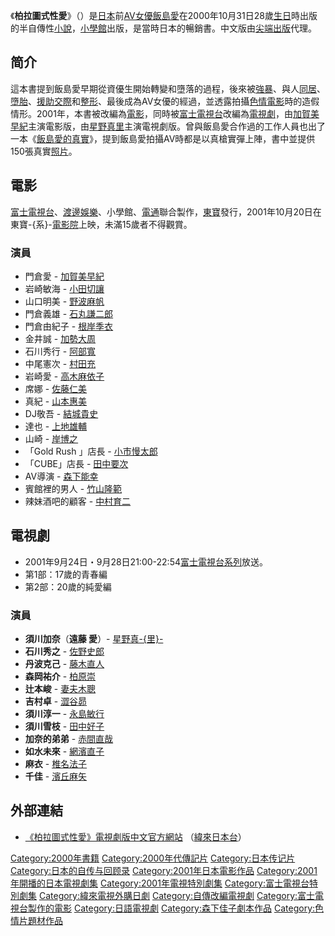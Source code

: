 {{Distinguish|柏拉圖式戀愛}}
{{Infobox Book 
|name = 柏拉圖式性愛
|chinese_name = 柏拉圖式性愛
|image = <!-- [[File:圖片|200px]] -->
|image_caption = <!-- 圖片說明 -->
|author = [[饭岛爱|饭岛爱]]
|title_orig =プラトニック・セックス
|translator = {{flagicon|TWN}} 洪慶鐘，張佩偉
|country = {{JPN}}
|language =日本语
|genre = [[非小说文学|非小说文学]]
|publisher ={{flagicon|JPN}} [[小学馆|小学馆]]<br/>{{flagicon|TWN}} [[尖端出版|尖端出版]]
|release_date =  {{flagicon|JPN}} 2000年10月31日<br/>{{flagicon|TWN}} 2000年12月12日
|pages = {{flagicon|JPN}} 333页<br/>{{flagicon|TWN}} 288頁
|format = 平裝
|media_type = 纸质书
|isbn ={{flagicon|JPN}} ISBN 9784093792073<br/>{{flagicon|TWN}} ISBN 9789571023175
}}
《'''柏拉圖式性愛'''》（{{lang-ja|'''プラトニック・セックス'''}}）是[[日本|日本]]前[[AV女優|AV女優]][[飯島愛|飯島愛]]在2000年10月31日28歲[[生日|生日]]時出版的半自傳性[[小說|小說]]，[[小學館|小學館]]出版，是當時日本的暢銷書。中文版由[[尖端出版|尖端出版]]代理。

== 简介 ==
這本書提到飯島愛早期從資優生開始轉變和墮落的過程，後來被[[強姦|強暴]]、與人[[同居|同居]]、[[墮胎|墮胎]]、[[援助交際|援助交際]]和[[整形|整形]]、最後成為AV女優的經過，並透露拍攝[[色情電影|色情電影]]時的造假情形。2001年，本書被改編為[[電影|電影]]，同時被[[富士電視台|富士電視台]]改編為[[電視劇|電視劇]]，由[[加賀美早紀|加賀美早紀]]主演電影版，由[[星野真里|星野真里]]主演電視劇版。曾與飯島愛合作過的工作人員也出了一本《[[飯島愛的真實|飯島愛的真實]]》，提到飯島愛拍攝AV時都是以真槍實彈上陣，書中並提供150張真實[[照片|照片]]。

== 電影 ==
{{Infobox Film
| name               = 柏拉圖式性愛
| original_name      = プラトニック・セックス
| director           = 松浦雅子
| based on           = 饭岛爱
| producer           = [[亀山千广|亀山千广]]<br/>[[渡辺ミキ|渡边美树]]<br/>佐倉宽二郎<br/>[[瀧山麻土香|瀧山麻土香]]
| writer             = [[森下佳子|森下佳子]]
| starring           = [[加賀美早紀|加賀美早紀]]<br/>[[小田切让|小田切让]]
| music              = [[佐橋俊彦|佐橋俊彦]]
| maintheme          =[[SPITZ|SPITZ]]《[[夢追い虫|追夢虫]]》
| distributor        = [[東宝|東宝]]
| released           = {{flagicon|JPN}} 2001年10月20日
| runtime            = 104分
| country            = {{JPN}}
| language           = 日本语
}}
[[富士電視台|富士電視台]]、[[渡邊娛樂|渡邊娛樂]]、小學館、[[電通|電通]]聯合製作，[[東寶|東寶]]發行，2001年10月20日在東寶-{系}-[[電影院|電影院]]上映，未滿15歲者不得觀賞。

=== 演員 ===
* 門倉愛 - [[加賀美早紀|加賀美早紀]]
* 岩崎敏海 - [[小田切讓|小田切讓]]
* 山口明美 - [[野波麻帆|野波麻帆]]
* 門倉義雄 - [[石丸謙二郎|石丸謙二郎]]
* 門倉由紀子 - [[根岸季衣|根岸季衣]]
* 金井誠 - [[加勢大周|加勢大周]]
* 石川秀行 - [[阿部寬|阿部寬]]
* 中尾憲次 - [[村田充|村田充]]
* 岩崎愛 - [[高木麻依子|高木麻依子]]
* 席娜 - [[佐藤仁美|佐藤仁美]]
* 真紀 - [[山本惠美|山本惠美]]
* DJ敬吾 - [[結城貴史|結城貴史]]
* 達也 - [[上地雄輔|上地雄輔]]
* 山崎 - [[岸博之|岸博之]]
*「Gold Rush 」店長 - [[小市慢太郎|小市慢太郎]]
*「CUBE」店長 - [[田中要次|田中要次]]
* AV導演 - [[森下能幸|森下能幸]]
* 賓館裡的男人 - [[竹山隆範|竹山隆範]]
* 辣妹酒吧的顧客 - [[中村育二|中村育二]]

== 電視劇 ==
{{电视节目信息框
  | 名称 = 柏拉图式性爱
  | 原名 = {{lang|ja|プラトニック・セックス -
娘の叫び! 親の涙…そして親子の闘いが始まる-}}
  | 类型 =日本电视剧
  | 原创 = 饭岛爱
  | 编剧 =[[龙居由佳里|龙居由佳里]]
  | 国家 ={{JPN}}
  | 制作公司   =[[富士电视台|富士电视台]]
}}
*2001年9月24日・9月28日21:00-22:54[[富士電視台系列|富士電視台系列]]放送。
*第1部：17歲的青春編
*第2部：20歲的純愛編

=== 演員 ===
* '''須川加奈'''（'''遠藤 愛'''）- [[星野真里|星野真-{里}-]]
* '''石川秀之''' - [[佐野史郎|佐野史郎]]
* '''丹波克己''' - [[藤木直人|藤木直人]]
* '''森岡祐介''' - [[柏原崇|柏原崇]]
* '''辻本峻''' - [[妻夫木聰|妻夫木聰]]
* '''吉村卓''' - [[澀谷昴|澀谷昴]]
* '''須川淳一''' - [[永島敏行|永島敏行]]
* '''須川雪枝''' - [[田中好子|田中好子]]
* '''加奈的弟弟''' - [[赤間直哉|赤間直哉]]
* '''如水未來''' - [[網濱直子|網濱直子]]
* '''麻衣''' - [[椎名法子|椎名法子]]
* '''千佳''' - [[濱丘麻矢|濱丘麻矢]]

== 外部連結 ==
{{wikiquote}}
*[http://japan.videoland.com.tw/channel/platonic_sex/ 《柏拉圖式性愛》電視劇版中文官方網站] {{Wayback|url=http://japan.videoland.com.tw/channel/platonic_sex/ |date=20210322133155 }}（[[緯來日本台|緯來日本台]]）

{{DEFAULTSORT:Platonic Sex}}
[[Category:2000年書籍|Category:2000年書籍]]
[[Category:2000年代傳記片|Category:2000年代傳記片]]
[[Category:日本传记片|Category:日本传记片]]
[[Category:日本的自传与回顾录|Category:日本的自传与回顾录]]
[[Category:2001年日本電影作品|Category:2001年日本電影作品]]
[[Category:2001年開播的日本電視劇集|Category:2001年開播的日本電視劇集]]
[[Category:2001年電視特別劇集|Category:2001年電視特別劇集]]
[[Category:富士電視台特別劇集|Category:富士電視台特別劇集]]
[[Category:緯來電視外購日劇|Category:緯來電視外購日劇]]
[[Category:自傳改編電視劇|Category:自傳改編電視劇]]
[[Category:富士電視台製作的電影|Category:富士電視台製作的電影]]
[[Category:日語電視劇|Category:日語電視劇]]
[[Category:森下佳子劇本作品|Category:森下佳子劇本作品]]
[[Category:色情片題材作品|Category:色情片題材作品]]